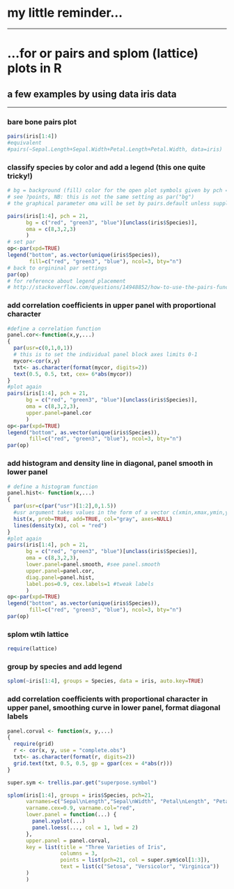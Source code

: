 # my little reminder...
***
# ...for or pairs and splom (lattice) plots in R

## a few examples by using data iris data 
***

### bare bone pairs plot
```r
pairs(iris[1:4])
#equivalent
#pairs(~Sepal.Length+Sepal.Width+Petal.Length+Petal.Width, data=iris)

```
### classify species by color and add a legend (this one quite tricky!)
```r
# bg = background (fill) color for the open plot symbols given by pch = 21
# see ?points, NB: this is not the same setting as par("bg")
# the graphical parameter oma will be set by pairs.default unless supplied as an argument here

pairs(iris[1:4], pch = 21,
      bg = c("red", "green3", "blue")[unclass(iris$Species)],
      oma = c(8,3,2,3)      
      )
# set par  
op<-par(xpd=TRUE)
legend("bottom", as.vector(unique(iris$Species)),
       fill=c("red", "green3", "blue"), ncol=3, bty="n")
# back to orgininal par settings
par(op)
# for reference about legend placement 
# http://stackoverflow.com/questions/14948852/how-to-use-the-pairs-function-combined-with-layout-in-r
```
### add correlation coefficients in upper panel with proportional character

```r

#define a correlation function
panel.cor<-function(x,y,...)
{
  par(usr=c(0,1,0,1))
  # this is to set the individual panel block axes limits 0-1
  mycor<-cor(x,y)
  txt<- as.character(format(mycor, digits=2))
  text(0.5, 0.5, txt, cex= 6*abs(mycor))
}
#plot again
pairs(iris[1:4], pch = 21,
      bg = c("red", "green3", "blue")[unclass(iris$Species)],
      oma = c(8,3,2,3), 
      upper.panel=panel.cor
      )
op<-par(xpd=TRUE)
legend("bottom", as.vector(unique(iris$Species)),
       fill=c("red", "green3", "blue"), ncol=3, bty="n")
par(op)
```
### add histogram and density line in diagonal, panel smooth in lower panel

```r
# define a histogram function
panel.hist<- function(x,...)
{
  par(usr=c(par("usr")[1:2],0,1.5))
  #usr argument takes values in the form of a vector c(xmin,xmax,ymin,ymax)
  hist(x, prob=TRUE, add=TRUE, col="gray", axes=NULL)
  lines(density(x), col = "red")
}
#plot again
pairs(iris[1:4], pch = 21,
      bg = c("red", "green3", "blue")[unclass(iris$Species)],
      oma = c(8,3,2,3),
      lower.panel=panel.smooth, #see panel.smooth
      upper.panel=panel.cor,
      diag.panel=panel.hist,
      label.pos=0.9, cex.labels=1 #tweak labels
      )
op<-par(xpd=TRUE)
legend("bottom", as.vector(unique(iris$Species)),
       fill=c("red", "green3", "blue"), ncol=3, bty="n")
par(op)

```
### splom wtih lattice
```r
require(lattice)
```
### group by species and add legend
```r
splom(~iris[1:4], groups = Species, data = iris, auto.key=TRUE)
```

### add correlation coefficients with proportional character in upper panel, smoothing curve in lower panel, format diagonal labels

```r

panel.corval <- function(x, y,...)
{
  require(grid)
  r <- cor(x, y, use = "complete.obs")
  txt<- as.character(format(r, digits=2))
  grid.text(txt, 0.5, 0.5, gp = gpar(cex = 4*abs(r)))
}

super.sym <- trellis.par.get("superpose.symbol")

splom(iris[1:4], groups = iris$Species, pch=21,
      varnames=c("Sepal\nLength","Sepal\nWidth", "Petal\nLength", "Petal\nWidth"),
      varname.cex=0.9, varname.col="red",
      lower.panel = function(...) {
        panel.xyplot(...)
        panel.loess(..., col = 1, lwd = 2)
      },
      upper.panel = panel.corval,
      key = list(title = "Three Varieties of Iris",
                 columns = 3, 
                 points = list(pch=21, col = super.sym$col[1:3]),
                 text = list(c("Setosa", "Versicolor", "Virginica"))
      )
      ) 

```


